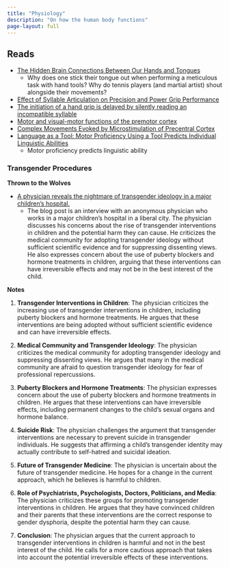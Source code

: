 ```yaml
---
title: "Physiology"
description: "On how the human body functions"
page-layout: full
---
```


## Reads



- [The Hidden Brain Connections Between Our Hands and Tongues](https://www.quantamagazine.org/the-hidden-brain-connections-between-our-hands-and-tongues-20230828/)
    - Why does one stick their tongue out when performing a meticulous task with hand tools? Why do tennis players (and martial artist) shout alongside their movements?
- [Effect of Syllable Articulation on Precision and Power Grip Performance](https://journals.plos.org/plosone/article?id=10.1371/journal.pone.0053061)
- [The initiation of a hand grip is delayed by silently reading an incompatible syllable](https://www.researchsquare.com/article/rs-2239067/v1)
- [Motor and visual-motor functions of the premotor cortex](https://www.semanticscholar.org/paper/Motor-and-visual-motor-functions-of-the-premotor-Rizzolatti/72f51dca7a5abd0e7d7fc7846142f27e32715f51)
- [Complex Movements Evoked by Microstimulation of Precentral Cortex](https://www.sciencedirect.com/science/article/pii/S0896627302006980)
- [Language as a Tool: Motor Proficiency Using a Tool Predicts Individual Linguistic Abilities](https://www.frontiersin.org/articles/10.3389/fpsyg.2019.01639/full)
    - Motor proficiency predicts linguistic ability

### Transgender Procedures

**Thrown to the Wolves**

- [A physician reveals the nightmare of transgender ideology in a major children’s hospital.](https://www.city-journal.org/article/transgender-ideology-and-the-corruption-of-medicine)
    - The blog post is an interview with an anonymous physician who works in a major children's hospital in a liberal city. The physician discusses his concerns about the rise of transgender interventions in children and the potential harm they can cause. He criticizes the medical community for adopting transgender ideology without sufficient scientific evidence and for suppressing dissenting views. He also expresses concern about the use of puberty blockers and hormone treatments in children, arguing that these interventions can have irreversible effects and may not be in the best interest of the child.

**Notes**

1. **Transgender Interventions in Children**: The physician criticizes the increasing use of transgender interventions in children, including puberty blockers and hormone treatments. He argues that these interventions are being adopted without sufficient scientific evidence and can have irreversible effects.

2. **Medical Community and Transgender Ideology**: The physician criticizes the medical community for adopting transgender ideology and suppressing dissenting views. He argues that many in the medical community are afraid to question transgender ideology for fear of professional repercussions.

3. **Puberty Blockers and Hormone Treatments**: The physician expresses concern about the use of puberty blockers and hormone treatments in children. He argues that these interventions can have irreversible effects, including permanent changes to the child's sexual organs and hormone balance.

4. **Suicide Risk**: The physician challenges the argument that transgender interventions are necessary to prevent suicide in transgender individuals. He suggests that affirming a child's transgender identity may actually contribute to self-hatred and suicidal ideation.

5. **Future of Transgender Medicine**: The physician is uncertain about the future of transgender medicine. He hopes for a change in the current approach, which he believes is harmful to children.

6. **Role of Psychiatrists, Psychologists, Doctors, Politicians, and Media**: The physician criticizes these groups for promoting transgender interventions in children. He argues that they have convinced children and their parents that these interventions are the correct response to gender dysphoria, despite the potential harm they can cause.

7. **Conclusion**: The physician argues that the current approach to transgender interventions in children is harmful and not in the best interest of the child. He calls for a more cautious approach that takes into account the potential irreversible effects of these interventions.